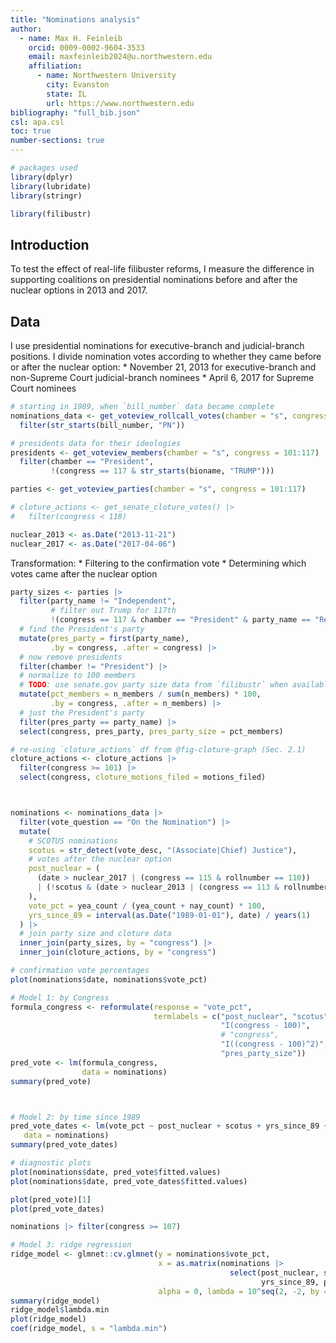 ```yaml
---
title: "Nominations analysis"
author: 
  - name: Max H. Feinleib
    orcid: 0009-0002-9604-3533
    email: maxfeinleib2024@u.northwestern.edu
    affiliation:
      - name: Northwestern University
        city: Evanston
        state: IL
        url: https://www.northwestern.edu
bibliography: "full_bib.json"
csl: apa.csl
toc: true
number-sections: true
---
```


```r
# packages used
library(dplyr)
library(lubridate)
library(stringr)

library(filibustr)
```


## Introduction
To test the effect of real-life filibuster reforms, I measure the difference in supporting coalitions on presidential nominations before and after the nuclear options in 2013 and 2017.

## Data
I use presidential nominations for executive-branch and judicial-branch positions. I divide nomination votes according to whether they came before or after the nuclear option:
* November 21, 2013 for executive-branch and non-Supreme Court judicial-branch nominees
* April 6, 2017 for Supreme Court nominees
```r
# starting in 1989, when `bill_number` data became complete
nominations_data <- get_voteview_rollcall_votes(chamber = "s", congress = 101:117) |> 
  filter(str_starts(bill_number, "PN"))

# presidents data for their ideologies
presidents <- get_voteview_members(chamber = "s", congress = 101:117) |> 
  filter(chamber == "President",
         !(congress == 117 & str_starts(bioname, "TRUMP")))

parties <- get_voteview_parties(chamber = "s", congress = 101:117)

# cloture_actions <- get_senate_cloture_votes() |> 
#   filter(congress < 118)

nuclear_2013 <- as.Date("2013-11-21")
nuclear_2017 <- as.Date("2017-04-06")
```

Transformation: 
* Filtering to the confirmation vote
* Determining which votes came after the nuclear option
```r
party_sizes <- parties |> 
  filter(party_name != "Independent", 
         # filter out Trump for 117th
         !(congress == 117 & chamber == "President" & party_name == "Republican")) |> 
  # find the President's party
  mutate(pres_party = first(party_name), 
         .by = congress, .after = congress) |> 
  # now remove presidents
  filter(chamber != "President") |> 
  # normalize to 100 members
  # TODO: use senate.gov party size data from `filibustr` when available
  mutate(pct_members = n_members / sum(n_members) * 100, 
         .by = congress, .after = n_members) |>
  # just the President's party
  filter(pres_party == party_name) |> 
  select(congress, pres_party, pres_party_size = pct_members)

# re-using `cloture_actions` df from @fig-cloture-graph (Sec. 2.1)
cloture_actions <- cloture_actions |> 
  filter(congress >= 101) |> 
  select(congress, cloture_motions_filed = motions_filed)



nominations <- nominations_data |> 
  filter(vote_question == "On the Nomination") |> 
  mutate(
    # SCOTUS nominations
    scotus = str_detect(vote_desc, "(Associate|Chief) Justice"),
    # votes after the nuclear option
    post_nuclear = (
      (date > nuclear_2017 | (congress == 115 & rollnumber == 110)) 
      | (!scotus & (date > nuclear_2013 | (congress == 113 & rollnumber == 244)))
    ),
    vote_pct = yea_count / (yea_count + nay_count) * 100,
    yrs_since_89 = interval(as.Date("1989-01-01"), date) / years(1)
  ) |> 
  # join party size and cloture data
  inner_join(party_sizes, by = "congress") |> 
  inner_join(cloture_actions, by = "congress")
```

```r
# confirmation vote percentages
plot(nominations$date, nominations$vote_pct)

# Model 1: by Congress
formula_congress <- reformulate(response = "vote_pct",
                                termlabels = c("post_nuclear", "scotus", 
                                               "I(congress - 100)",
                                               # "congress",
                                               "I((congress - 100)^2)",
                                               "pres_party_size"))
pred_vote <- lm(formula_congress,
                data = nominations)
summary(pred_vote)



# Model 2: by time since 1989
pred_vote_dates <- lm(vote_pct ~ post_nuclear + scotus + yrs_since_89 + I(yrs_since_89 ^ 2) + pres_party_size,
   data = nominations)
summary(pred_vote_dates)

# diagnostic plots
plot(nominations$date, pred_vote$fitted.values)
plot(nominations$date, pred_vote_dates$fitted.values)

plot(pred_vote)[1]
plot(pred_vote_dates)

nominations |> filter(congress >= 107)

# Model 3: ridge regression
ridge_model <- glmnet::cv.glmnet(y = nominations$vote_pct, 
                                 x = as.matrix(nominations |> 
                                                 select(post_nuclear, scotus, 
                                                        yrs_since_89, pres_party_size)),
                                 alpha = 0, lambda = 10^seq(2, -2, by = -.1))
summary(ridge_model)
ridge_model$lambda.min
plot(ridge_model)
coef(ridge_model, s = "lambda.min")
```

